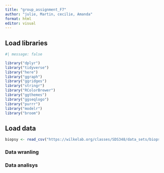 ```yaml
---
title: "group_assignment_F7"
author: "julie, Martin, cecilie, Amanda"
format: html
editor: visual
---
```


## Load libraries

```r
#| message: false

library("dplyr")
library("tidyverse")
library("here")
library("ggraph")
library("ggridges")
library("stringr")
library("RColorBrewer")
library("ggthemes")
library("ggseqlogo")
library("purrr")
library("modelr")
library("broom")

```

## Load data

```r
biopsy <- read_csv("https://wilkelab.org/classes/SDS348/data_sets/biopsy.csv")
```

### Data wranling

### Data analisys
